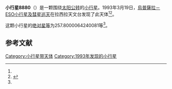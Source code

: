 {{Infobox planet
| bgcolour = #FFFFC0
| name = 8880
| symbol = 
| image = 
| caption = 
| discovery = yes
| discovery_ref = 
| discoverer = [[烏普薩拉－ESO小行星及彗星巡天|烏普薩拉－ESO小行星及彗星巡天]]
| discovery_site = [[拉西拉天文台|拉西拉天文台]] 
| discovered = 1993年3月19日
| designations = yes
| mp_name = 
| named_after = 
| alt_names = 1993 FT33/ 1976 UH7 / 1985 QS6 / 1990 TU14
| mp_category = [[主带小行星|主带小行星]]
| orbit_ref = <ref name="a">[http://ssd.jpl.nasa.gov/sbdb.cgi?sstr=8880 8880] {{Wayback|url=http://ssd.jpl.nasa.gov/sbdb.cgi?sstr=8880 |date=20210807213404 }}，小行星數據庫瀏覽器（JPL Small-Body Database Browser）－[[美国国家航空航天局|美国国家航空航天局]]喷气推进实验室</ref>
| epoch = 2456400.5 (2013年4月18日更新)
| aphelion = {{convert|3.032335375199952|AU|km|3|abbr=on|lk=out}}
| perihelion = {{convert|2.561830939603798|AU|km|3|abbr=on}}
| semimajor = {{convert|2.797083157401875|AU|km|3|abbr=on}}
| eccentricity = 0.084106265
| period = 1708.663311 [[日|日]]<br />4.68[[儒略年|儒略年]]
| avg_speed = 
| inclination = 4.480415297280954
| asc_node = 46.6496932912013
| mean_anomaly = 
| arg_peri = 257.8000064240081
| satellites = 
| physical_characteristics = yes
| dimensions = 
| mass = 
| density = 
| surface_grav = 
| escape_velocity = 
| sidereal_day = 
| axial_tilt = 
| pole_ecliptic_lat = 
| pole_ecliptic_lon = 
| albedo = 
| temperatures= 
| temp_name1 = 
| mean_temp_1 = 
| max_temp_1 = 
| temp_name2 = 
| max_temp_2 = 
| spectral_type = 
| abs_magnitude = 257.8000064240081
}}

'''小行星8880'''（{{lang-en|8880}}）是一颗围绕[[太阳|太阳]][[公转|公转]]的[[小行星|小行星]]。1993年3月19日，[[烏普薩拉－ESO小行星及彗星巡天|烏普薩拉－ESO小行星及彗星巡天]]在拉西拉天文台发现了此天体<ref name="a" /><ref>{{cite news|title=小行星列表|url=http://cfa-www.harvard.edu/iau/lists/NumberedMPs.txt|accessdate=2013-07-08|newspaper=哈佛大学|archive-date=2008-05-17|archive-url=https://web.archive.org/web/20080517010638/http://cfa-www.harvard.edu/iau/lists/NumberedMPs.txt|dead-url=no}}</ref>。

这颗小行星的[[绝对星等|绝对星等]]为257.8000064240081等<ref name="a" />。

==参考文献==
{{reflist}}
{{Minor Planet Number|[[小行星8879|小行星8879]]|[[小行星8881|小行星8881]]}}

{{小天体}}

[[Category:小行星带天体|Category:小行星带天体]]
[[Category:1993年发现的小行星|Category:1993年发现的小行星]]

{{asteroid-stub}}